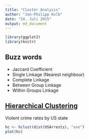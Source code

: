 ```yaml
---
title: "Cluster Analysis"
author: "Jan-Philipp Kolb"
date: "24. Juli 2015"
output: md_document
---
```



```r
library(ggplot2)
library(knitr)
```


## Buzz words

- Jaccard Coefficient
- Single Linkage (Nearest neighbour)
- Complete Linkage
- Between Group Linkage
- Within Groups Linkage


## [Hierarchical Clustering](https://stat.ethz.ch/R-manual/R-devel/library/stats/html/hclust.html)

Violent crime rates by US state

```r
hc <- hclust(dist(USArrests), "ave")
plot(hc)
```

